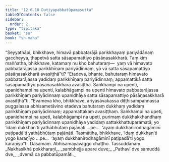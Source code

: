 ```yaml
---
title: "12.6.10 Dutiyapabbatūpamasutta"
tableOfContents: false
sidebar:
  order: 2
type: "tipitaka"
basket: "su"
book: "sn-maha"
---
```



<DynamicBreadcrumb />

<Division number="1130" book="sn-maha">

<Paragraph number="2427" book="sn-maha">
“Seyyathāpi, bhikkhave, himavā pabbatarājā parikkhayaṃ pariyādānaṃ gaccheyya, ṭhapetvā satta sāsapamattiyo pāsāṇasakkharā. Taṃ kiṃ maññatha, bhikkhave, katamaṃ nu kho bahutaraṃ—  yaṃ vā himavato pabbatarājassa parikkhīṇaṃ pariyādinnaṃ, yā vā satta sāsapamattiyo pāsāṇasakkharā avasiṭṭhā”ti? “Etadeva, bhante, bahutaraṃ himavato pabbatarājassa yadidaṃ parikkhīṇaṃ pariyādinnaṃ; appamattikā satta sāsapamattiyo pāsāṇasakkharā avasiṭṭhā. Saṅkhampi na upenti, upanidhampi na upenti, kalabhāgampi na upenti himavato pabbatarājassa parikkhīṇaṃ pariyādinnaṃ upanidhāya satta sāsapamattiyo pāsāṇasakkharā avasiṭṭhā”ti. “Evameva kho, bhikkhave, ariyasāvakassa diṭṭhisampannassa puggalassa abhisametāvino etadeva bahutaraṃ dukkhaṃ yadidaṃ parikkhīṇaṃ pariyādinnaṃ; appamattakaṃ avasiṭṭhaṃ. Saṅkhampi na upeti, upanidhampi na upeti, kalabhāgampi na upeti, purimaṃ dukkhakkhandhaṃ parikkhīṇaṃ pariyādinnaṃ upanidhāya yadidaṃ sattakkhattuparamatā; yo ‘idaṃ dukkhan’ti yathābhūtaṃ pajānāti …pe…  ‘ayaṃ dukkhanirodhagāminī paṭipadā’ti yathābhūtaṃ pajānāti.
</Paragraph>

<Paragraph number="2428" book="sn-maha">
Tasmātiha, bhikkhave, ‘idaṃ dukkhan’ti yogo karaṇīyo …pe…  ‘ayaṃ dukkhanirodhagāminī paṭipadā’ti yogo karaṇīyo”ti.

</Paragraph>
</Division>

<Paragraph number="2429" type="center" book="sn-maha">
Dasamaṃ.



</Paragraph>

<Paragraph number="2430" type="center" book="sn-maha">
Abhisamayavaggo chaṭṭho.



</Paragraph>

<Paragraph number="2431" type="center" book="sn-maha">
Tassuddānaṃ


</Paragraph>

<Paragraph number="2432" type="verses" book="sn-maha">
_Nakhasikhā pokkharaṇī,_  
_sambhejja apare duve;_  
_Pathavī dve samuddā dve,_  
_dvemā ca pabbatūpamāti._
</Paragraph>